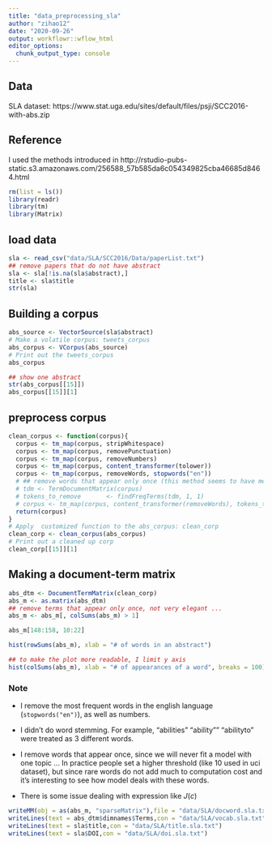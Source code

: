 ```yaml
---
title: "data_preprocessing_sla"
author: "zihao12"
date: "2020-09-26"
output: workflowr::wflow_html
editor_options:
  chunk_output_type: console
---
```


## Data
SLA dataset: https://www.stat.uga.edu/sites/default/files/psji/SCC2016-with-abs.zip

## Reference
I used the methods introduced in http://rstudio-pubs-static.s3.amazonaws.com/256588_57b585da6c054349825cba46685d8464.html

```r
rm(list = ls())
library(readr)
library(tm)
library(Matrix)
```


## load data
```r
sla <- read_csv("data/SLA/SCC2016/Data/paperList.txt")
## remove papers that do not have abstract
sla <- sla[!is.na(sla$abstract),]
title <- sla$title
str(sla)
```


## Building a corpus
```r
abs_source <- VectorSource(sla$abstract)
# Make a volatile corpus: tweets_corpus
abs_corpus <- VCorpus(abs_source)
# Print out the tweets_corpus
abs_corpus

## show one abstract
str(abs_corpus[[15]])
abs_corpus[[15]][1]
```

## preprocess corpus
```r
clean_corpus <- function(corpus){
  corpus <- tm_map(corpus, stripWhitespace)
  corpus <- tm_map(corpus, removePunctuation)
  corpus <- tm_map(corpus, removeNumbers) 
  corpus <- tm_map(corpus, content_transformer(tolower))
  corpus <- tm_map(corpus, removeWords, stopwords("en"))
  # ## remove words that appear only once (this method seems to have memory issue?)
  # tdm <- TermDocumentMatrix(corpus)
  # tokens_to_remove       <- findFreqTerms(tdm, 1, 1)
  # corpus <- tm_map(corpus, content_transformer(removeWords), tokens_to_remove[1:5000])
  return(corpus)
}
# Apply  customized function to the abs_corpus: clean_corp
clean_corp <- clean_corpus(abs_corpus)
# Print out a cleaned up corp
clean_corp[[15]][1]
```


## Making a document-term matrix 
```r
abs_dtm <- DocumentTermMatrix(clean_corp)
abs_m <- as.matrix(abs_dtm)
## remove terms that appear only once, not very elegant ...
abs_m <- abs_m[, colSums(abs_m) > 1]

abs_m[148:158, 10:22]

hist(rowSums(abs_m), xlab = "# of words in an abstract")

## to make the plot more readable, I limit y axis
hist(colSums(abs_m), xlab = "# of appearances of a word", breaks = 100)
```

### Note

- I remove the most frequent words in the english language (`stopwords("en")`), as well as numbers.\

- I didn't do word stemming. For example, "abilities" "ability"" "abilityto" were treated as 3 different words. \

- I remove words that appear once, since we will never fit a model with one topic ... In practice people set a higher threshold (like 10 used in uci dataset), but since rare words do not add much to computation cost and it's interesting to see how model deals with these words. \

- There is some issue dealing with expression like $J(c)$


```r
writeMM(obj = as(abs_m, "sparseMatrix"),file = "data/SLA/docword.sla.txt")
writeLines(text = abs_dtm$dimnames$Terms,con = "data/SLA/vocab.sla.txt")
writeLines(text = sla$title,con = "data/SLA/title.sla.txt")
writeLines(text = sla$DOI,con = "data/SLA/doi.sla.txt")
```



